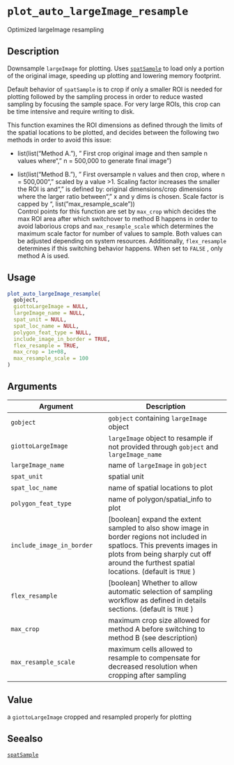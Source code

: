 # `plot_auto_largeImage_resample`

Optimized largeImage resampling


## Description

Downsample `largeImage` for plotting. Uses [`spatSample`](#spatsample) 
 to load only a portion of the original image, speeding up plotting and lowering memory
 footprint.
 
 Default behavior of `spatSample` is to crop if only a smaller ROI is needed for plotting
 followed by the sampling process in order to reduce wasted sampling by focusing the
 sample space. For very large ROIs, this crop can be time intensive and require
 writing to disk.
 
 This function examines the ROI dimensions as defined through the limits of the spatial
 locations to be plotted, and decides between the following two methods in order to
 avoid this issue:
   

*  list(list("Method A."), " First crop original image and then sample n values where\n", "  n = 500,000 to generate final image")   

*  list(list("Method B."), " First oversample n values and then crop, where n = 500,000\n", "  scaled by a value >1. Scaling factor increases the smaller the ROI is and\n", "  is defined by: original dimensions/crop dimensions where the larger ratio between\n", "  x and y dims is chosen. Scale factor is capped by ", list("max_resample_scale"))  
 Control points for this function are set by `max_crop` which decides the max
 ROI area after which switchover to method B happens in order to avoid laborious crops
 and `max_resample_scale` which determines the maximum scale factor for number
 of values to sample. Both values can be adjusted depending on system resources.
 Additionally, `flex_resample` determines if this switching behavior happens.
 When set to `FALSE` , only method A is used.


## Usage

```r
plot_auto_largeImage_resample(
  gobject,
  giottoLargeImage = NULL,
  largeImage_name = NULL,
  spat_unit = NULL,
  spat_loc_name = NULL,
  polygon_feat_type = NULL,
  include_image_in_border = TRUE,
  flex_resample = TRUE,
  max_crop = 1e+08,
  max_resample_scale = 100
)
```


## Arguments

Argument      |Description
------------- |----------------
`gobject`     |     `gobject` containing `largeImage` object
`giottoLargeImage`     |     `largeImage` object to resample if not provided through `gobject` and `largeImage_name`
`largeImage_name`     |     name of `largeImage` in `gobject`
`spat_unit`     |     spatial unit
`spat_loc_name`     |     name of spatial locations to plot
`polygon_feat_type`     |     name of polygon/spatial_info to plot
`include_image_in_border`     |     [boolean] expand the extent sampled to also show image in border regions not included in spatlocs. This prevents images in plots from being sharply cut off around the furthest spatial locations. (default is `TRUE` )
`flex_resample`     |     [boolean] Whether to allow automatic selection of sampling workflow as defined in details sections. (default is `TRUE` )
`max_crop`     |     maximum crop size allowed for method A before switching to method B (see description)
`max_resample_scale`     |     maximum cells allowed to resample to compensate for decreased resolution when cropping after sampling


## Value

a `giottoLargeImage` cropped and resampled properly for plotting


## Seealso

[`spatSample`](#spatsample)


